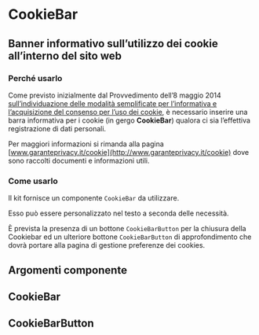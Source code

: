 
<Meta title='Documentazione/Componenti/CookieBar' of={CookieBar} />

# CookieBar

## Banner informativo sull’utilizzo dei cookie all’interno del sito web

### Perché usarlo

Come previsto inizialmente dal Provvedimento dell’8 maggio 2014 [sull’individuazione delle modalità semplificate per l’informativa e l’acquisizione del consenso per l’uso dei cookie](http://www.garanteprivacy.it/web/guest/home/docweb/-/docweb-display/docweb/3118884), è necessario inserire una barra informativa per i cookie (in gergo **CookieBar**) qualora ci sia l’effettiva registrazione di dati personali.

Per maggiori informazioni si rimanda alla pagina [www.garanteprivacy.it/cookie](http://www.garanteprivacy.it/cookie) dove sono raccolti documenti e informazioni utili.

### Come usarlo

Il kit fornisce un componente `CookieBar` da utilizzare.

Esso può essere personalizzato nel testo a seconda delle necessità.

È prevista la presenza di un bottone `CookieBarButton` per la chiusura della Cookiebar ed un ulteriore bottone `CookieBarButton` di approfondimento che dovrà portare alla pagina di gestione preferenze dei cookies.

<Canvas>
  <Story id='componenti-cookiebar--come-usarlo' />
</Canvas>

## Argomenti componente

## CookieBar

<ArgsTable of={CookieBar} />

## CookieBarButton

<ArgsTable of={CookieBarButton} />
